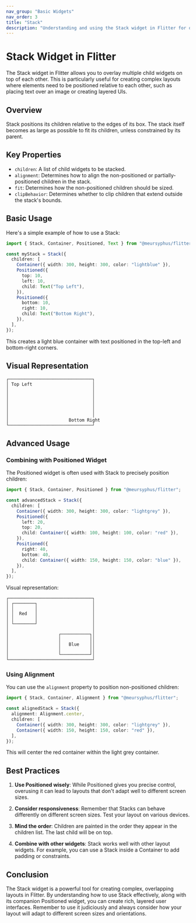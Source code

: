 ```yaml
---
nav_group: "Basic Widgets"
nav_order: 3
title: "Stack"
description: "Understanding and using the Stack widget in Flitter for overlapping layouts"
---
```


# Stack Widget in Flitter

The Stack widget in Flitter allows you to overlay multiple child widgets on top of each other. This is particularly useful for creating complex layouts where elements need to be positioned relative to each other, such as placing text over an image or creating layered UIs.

## Overview

Stack positions its children relative to the edges of its box. The stack itself becomes as large as possible to fit its children, unless constrained by its parent.

## Key Properties

- `children`: A list of child widgets to be stacked.
- `alignment`: Determines how to align the non-positioned or partially-positioned children in the stack.
- `fit`: Determines how the non-positioned children should be sized.
- `clipBehavior`: Determines whether to clip children that extend outside the stack's bounds.

## Basic Usage

Here's a simple example of how to use a Stack:

```typescript
import { Stack, Container, Positioned, Text } from "@meursyphus/flitter";

const myStack = Stack({
  children: [
    Container({ width: 300, height: 300, color: "lightblue" }),
    Positioned({
      top: 10,
      left: 10,
      child: Text("Top Left"),
    }),
    Positioned({
      bottom: 10,
      right: 10,
      child: Text("Bottom Right"),
    }),
  ],
});
```

This creates a light blue container with text positioned in the top-left and bottom-right corners.

## Visual Representation

```
┌────────────────────────────────┐
│ Top Left                       │
│                                │
│                                │
│                                │
│                                │
│                                │
│                                │
│                       Bottom Right
└────────────────────────────────┘
```

## Advanced Usage

### Combining with Positioned Widget

The Positioned widget is often used with Stack to precisely position children:

```typescript
import { Stack, Container, Positioned } from "@meursyphus/flitter";

const advancedStack = Stack({
  children: [
    Container({ width: 300, height: 300, color: "lightgrey" }),
    Positioned({
      left: 20,
      top: 20,
      child: Container({ width: 100, height: 100, color: "red" }),
    }),
    Positioned({
      right: 40,
      bottom: 40,
      child: Container({ width: 150, height: 150, color: "blue" }),
    }),
  ],
});
```

Visual representation:

```
┌────────────────────────────────┐
│ ┌────────┐                     │
│ │        │                     │
│ │  Red   │                     │
│ │        │                     │
│ └────────┘                     │
│                                │
│                   ┌───────────┐│
│                   │           ││
│                   │   Blue    ││
│                   │           ││
│                   └───────────┘│
└────────────────────────────────┘
```

### Using Alignment

You can use the `alignment` property to position non-positioned children:

```typescript
import { Stack, Container, Alignment } from "@meursyphus/flitter";

const alignedStack = Stack({
  alignment: Alignment.center,
  children: [
    Container({ width: 300, height: 300, color: "lightgrey" }),
    Container({ width: 150, height: 150, color: "red" }),
  ],
});
```

This will center the red container within the light grey container.

## Best Practices

1. **Use Positioned wisely**: While Positioned gives you precise control, overusing it can lead to layouts that don't adapt well to different screen sizes.

2. **Consider responsiveness**: Remember that Stacks can behave differently on different screen sizes. Test your layout on various devices.

3. **Mind the order**: Children are painted in the order they appear in the children list. The last child will be on top.

4. **Combine with other widgets**: Stack works well with other layout widgets. For example, you can use a Stack inside a Container to add padding or constraints.

## Conclusion

The Stack widget is a powerful tool for creating complex, overlapping layouts in Flitter. By understanding how to use Stack effectively, along with its companion Positioned widget, you can create rich, layered user interfaces. Remember to use it judiciously and always consider how your layout will adapt to different screen sizes and orientations.
